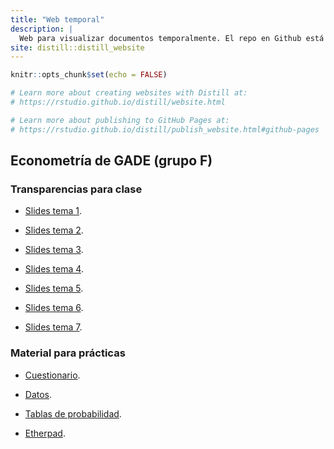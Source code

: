 ```yaml
---
title: "Web temporal"
description: |
  Web para visualizar documentos temporalmente. El repo en Github está [aquí](https://github.com/perezp44/web.temporal).
site: distill::distill_website
---
```


```r
knitr::opts_chunk$set(echo = FALSE)

# Learn more about creating websites with Distill at:
# https://rstudio.github.io/distill/website.html

# Learn more about publishing to GitHub Pages at:
# https://rstudio.github.io/distill/publish_website.html#github-pages

```


##  Econometría de GADE (grupo F)

### Transparencias para clase

- [Slides tema 1](./econometria_gadedret/slides_tema_1.html){target="_blank"}.

- [Slides tema 2](./econometria_gadedret/slides_tema_2.html){target="_blank"}.

- [Slides tema 3](./econometria_gadedret/slides_tema_3.html){target="_blank"}.

- [Slides tema 4](./econometria_gadedret/slides_tema_4.html){target="_blank"}.

- [Slides tema 5](./econometria_gadedret/slides_tema_5.html){target="_blank"}.

- [Slides tema 6](./econometria_gadedret/tema_06.pdf){target="_blank"}.

- [Slides tema 7](./econometria_gadedret/slides_tema_7.html){target="_blank"}.


### Material para prácticas

- [Cuestionario](./econometria_gadedret/cuestionario_practicas.html){target="_blank"}.

- [Datos](./econometria_gadedret/datos.zip){target="_blank"}.

- [Tablas de probabilidad](./econometria_gadedret/tablas_probabilidad.pdf){target="_blank"}.


- [Etherpad](https://etherpad.wikimedia.org/p/curso_intro_DS_UV){target="_blank"}.